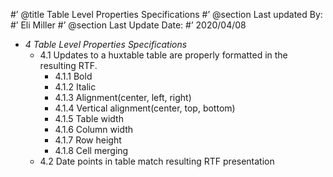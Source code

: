 #' @title Table Level Properties Specifications
#' @section Last updated By:
#' Eli Miller
#' @section Last Update Date:
#' 2020/04/08

+ _4 Table Level Properties Specifications_
  + 4.1 Updates to a huxtable table are properly formatted in the resulting RTF.
    + 4.1.1 Bold
    + 4.1.2 Italic
    + 4.1.3 Alignment(center, left, right)
    + 4.1.4 Vertical alignment(center, top, bottom)
    + 4.1.5 Table width
    + 4.1.6 Column width
    + 4.1.7 Row height
    + 4.1.8 Cell merging
  + 4.2 Date points in table match resulting RTF presentation
  
